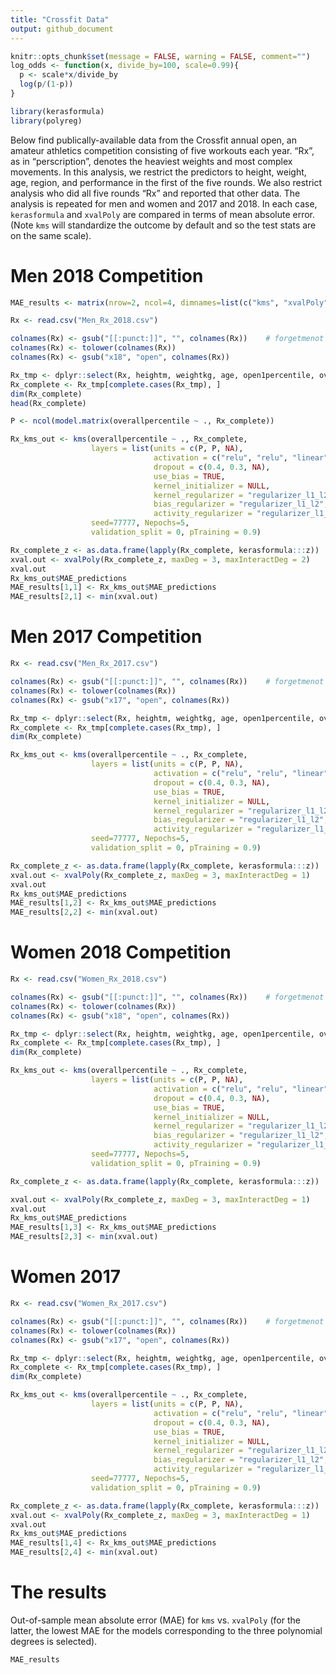 ```yaml
---
title: "Crossfit Data"
output: github_document
---
```


```r
knitr::opts_chunk$set(message = FALSE, warning = FALSE, comment="")
log_odds <- function(x, divide_by=100, scale=0.99){
  p <- scale*x/divide_by
  log(p/(1-p))
}

```

```r
library(kerasformula)
library(polyreg)
```

Below find publically-available data from the Crossfit annual open, an amateur athletics competition consisting of five workouts each year. "Rx", as in "perscription", denotes the heaviest weights and most complex movements. In this analysis, we restrict the predictors to height, weight, age, region, and performance in the first of the five rounds. We also restrict analysis who did all five rounds "Rx" and reported that other data. The analysis is repeated for men and women and 2017 and 2018. In each case, `kerasformula` and `xvalPoly` are compared in terms of mean absolute error. (Note `kms` will standardize the outcome by default and so the test stats are on the same scale).

# Men 2018 Competition

```r

MAE_results <- matrix(nrow=2, ncol=4, dimnames=list(c("kms", "xvalPoly"), c("m2018", "m2017", "w2018", "w2017")))

Rx <- read.csv("Men_Rx_2018.csv")
```
```r
colnames(Rx) <- gsub("[[:punct:]]", "", colnames(Rx))    # forgetmenot
colnames(Rx) <- tolower(colnames(Rx))
colnames(Rx) <- gsub("x18", "open", colnames(Rx))

Rx_tmp <- dplyr::select(Rx, heightm, weightkg, age, open1percentile, overallpercentile)
Rx_complete <- Rx_tmp[complete.cases(Rx_tmp), ]
dim(Rx_complete)
head(Rx_complete)

P <- ncol(model.matrix(overallpercentile ~ ., Rx_complete))

Rx_kms_out <- kms(overallpercentile ~ ., Rx_complete, 
                  layers = list(units = c(P, P, NA), 
                                activation = c("relu", "relu", "linear"), 
                                dropout = c(0.4, 0.3, NA), 
                                use_bias = TRUE, 
                                kernel_initializer = NULL, 
                                kernel_regularizer = "regularizer_l1_l2", 
                                bias_regularizer = "regularizer_l1_l2", 
                                activity_regularizer = "regularizer_l1_l2"),
                  seed=77777, Nepochs=5, 
                  validation_split = 0, pTraining = 0.9)
```

```r
Rx_complete_z <- as.data.frame(lapply(Rx_complete, kerasformula:::z))
xval.out <- xvalPoly(Rx_complete_z, maxDeg = 3, maxInteractDeg = 2)
xval.out
Rx_kms_out$MAE_predictions
MAE_results[1,1] <- Rx_kms_out$MAE_predictions
MAE_results[2,1] <- min(xval.out)
```

# Men 2017 Competition

```r
Rx <- read.csv("Men_Rx_2017.csv")
```

```r
colnames(Rx) <- gsub("[[:punct:]]", "", colnames(Rx))    # forgetmenot
colnames(Rx) <- tolower(colnames(Rx))
colnames(Rx) <- gsub("x17", "open", colnames(Rx))

Rx_tmp <- dplyr::select(Rx, heightm, weightkg, age, open1percentile, overallpercentile)
Rx_complete <- Rx_tmp[complete.cases(Rx_tmp), ]
dim(Rx_complete)

Rx_kms_out <- kms(overallpercentile ~ ., Rx_complete, 
                  layers = list(units = c(P, P, NA), 
                                activation = c("relu", "relu", "linear"), 
                                dropout = c(0.4, 0.3, NA), 
                                use_bias = TRUE, 
                                kernel_initializer = NULL, 
                                kernel_regularizer = "regularizer_l1_l2", 
                                bias_regularizer = "regularizer_l1_l2", 
                                activity_regularizer = "regularizer_l1_l2"),
                  seed=77777, Nepochs=5, 
                  validation_split = 0, pTraining = 0.9)
```

```r
Rx_complete_z <- as.data.frame(lapply(Rx_complete, kerasformula:::z))
xval.out <- xvalPoly(Rx_complete_z, maxDeg = 3, maxInteractDeg = 1)
xval.out
Rx_kms_out$MAE_predictions
MAE_results[1,2] <- Rx_kms_out$MAE_predictions
MAE_results[2,2] <- min(xval.out)
```

# Women 2018 Competition

```r
Rx <- read.csv("Women_Rx_2018.csv")
```

```r
colnames(Rx) <- gsub("[[:punct:]]", "", colnames(Rx))    # forgetmenot
colnames(Rx) <- tolower(colnames(Rx))
colnames(Rx) <- gsub("x18", "open", colnames(Rx))

Rx_tmp <- dplyr::select(Rx, heightm, weightkg, age, open1percentile, overallpercentile)
Rx_complete <- Rx_tmp[complete.cases(Rx_tmp), ]
dim(Rx_complete)

Rx_kms_out <- kms(overallpercentile ~ ., Rx_complete, 
                  layers = list(units = c(P, P, NA), 
                                activation = c("relu", "relu", "linear"), 
                                dropout = c(0.4, 0.3, NA), 
                                use_bias = TRUE, 
                                kernel_initializer = NULL, 
                                kernel_regularizer = "regularizer_l1_l2", 
                                bias_regularizer = "regularizer_l1_l2", 
                                activity_regularizer = "regularizer_l1_l2"),
                  seed=77777, Nepochs=5, 
                  validation_split = 0, pTraining = 0.9)

Rx_complete_z <- as.data.frame(lapply(Rx_complete, kerasformula:::z))
```
```r
xval.out <- xvalPoly(Rx_complete_z, maxDeg = 3, maxInteractDeg = 1)
xval.out
Rx_kms_out$MAE_predictions
MAE_results[1,3] <- Rx_kms_out$MAE_predictions
MAE_results[2,3] <- min(xval.out)
```

# Women 2017
```r
Rx <- read.csv("Women_Rx_2017.csv")
```


```r
colnames(Rx) <- gsub("[[:punct:]]", "", colnames(Rx))    # forgetmenot
colnames(Rx) <- tolower(colnames(Rx))
colnames(Rx) <- gsub("x17", "open", colnames(Rx))

Rx_tmp <- dplyr::select(Rx, heightm, weightkg, age, open1percentile, overallpercentile)
Rx_complete <- Rx_tmp[complete.cases(Rx_tmp), ]
dim(Rx_complete)

Rx_kms_out <- kms(overallpercentile ~ ., Rx_complete, 
                  layers = list(units = c(P, P, NA), 
                                activation = c("relu", "relu", "linear"), 
                                dropout = c(0.4, 0.3, NA), 
                                use_bias = TRUE, 
                                kernel_initializer = NULL, 
                                kernel_regularizer = "regularizer_l1_l2", 
                                bias_regularizer = "regularizer_l1_l2", 
                                activity_regularizer = "regularizer_l1_l2"),
                  seed=77777, Nepochs=5, 
                  validation_split = 0, pTraining = 0.9)
```

```r
Rx_complete_z <- as.data.frame(lapply(Rx_complete, kerasformula:::z))
xval.out <- xvalPoly(Rx_complete_z, maxDeg = 3, maxInteractDeg = 1)
xval.out
Rx_kms_out$MAE_predictions
MAE_results[1,4] <- Rx_kms_out$MAE_predictions
MAE_results[2,4] <- min(xval.out)
```

# The results

Out-of-sample mean absolute error (MAE) for `kms` vs. `xvalPoly` (for the latter, the lowest MAE for the models corresponding to the three polynomial degrees is selected).
```r
MAE_results

```
